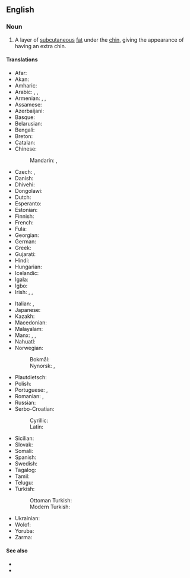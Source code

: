 ==English==

===Noun===
{{en-noun}}

# {{lb|en|medicine|anatomy}} A layer of [[subcutaneous]] [[fat]] under the [[chin]], giving the appearance of having an extra chin.

====Translations====
{{trans-top|a layer of fat under the chin}}
* Afar: {{t-needed|aa}}
* Akan: {{t-needed|ak}}
* Amharic: {{t-needed|am}}
* Arabic: {{t|ar|ذِقْن مُزْدَوِج}}, {{t+|ar|لُغْد|m}}, {{t|ar|غَبَب|m}}
* Armenian: {{t+|hy|կրկնակզակ}}, {{t+|hy|խպիպ}}, {{t+|hy|բոխախ}}
* Assamese: {{t-needed|as}}
* Azerbaijani: {{t+|az|buxaq}}
* Basque: {{t|eu|kokozpeko}}
* Belarusian: {{t-needed|be}}
* Bengali: {{t-needed|bn}}
* Breton: {{t+|br|adelgezh|f}}
* Catalan: {{t+|ca|papada|f}}
* Chinese:
*: Mandarin: {{t+|cmn|雙下巴|sc=Hani}}, {{t+|cmn|双下巴|tr=shuāngxiàba|sc=Hani}}
* Czech: {{t|cs|dvojitá brada|f}}, {{t|cs|druhá brada|f}}
* Danish: {{t|da|dobbelthage|c}}
* Dhivehi: {{t-needed|dv}}
* Dongolawi: {{t-needed|kzh}}
* Dutch: {{t+|nl|onderkin|f}}
* Esperanto: {{t|eo|duobla mentono}}
* Estonian: {{t-needed|et}}
* Finnish: {{t+|fi|kaksoisleuka}}
* French: {{t+|fr|double menton|m}}
* Fula: {{t-needed|ff}}
* Georgian: {{t+|ka|ღაბაბი}}
* German: {{t+|de|Doppelkinn|n}}
* Greek: {{t+|el|διπλοσάγονο|n}}
* Gujarati: {{t-needed|gu}}
* Hindi: {{t-needed|hi}}
* Hungarian: {{t+|hu|toka}}
* Icelandic: {{t+|is|undirhaka|f}}
* Igala: {{t-needed|igl}}
* Igbo: {{t-needed|ig}}
* Irish: {{t|ga|preiceall|f}}, {{t|ga|athsmig|f}}, {{t|ga|sprochaille |f}}
{{trans-mid}}
* Italian: {{t|it|doppio mento}}, {{t|it|pappagorgia|f}}
* Japanese: {{t|ja|二重顎|tr=にじゅうあご, nijūago, ふたえあご, futaeago|sc=Jpan}}
* Kazakh: {{t|kk|бұғақ}}
* Macedonian: {{t|mk|подбрадок|m}}
* Malayalam: {{t-needed|ml}}
* Manx: {{t|gv|aa-smeggyl|f}}, {{t|gv|aa-smeggin|m}}, {{t|gv|smeggyl ghooblit|f}}
* Nahuatl: {{t|nah|quechnacayotl}}
* Norwegian:
*: Bokmål: {{t|nb|dobbelthake|m|f}}
*: Nynorsk: {{t|nn|dobbelhake|f}}, {{t|nn|dobbelthake|f}}
* Plautdietsch: {{t|pdt|Kwoda|m}}
* Polish: {{t+|pl|podwójny podbródek|m}}
* Portuguese: {{t|pt|queixo duplo|m}}, {{t+|pt|papo|m}}
* Romanian: {{t+|ro|gușă}}, {{t+|ro|bărbie dublă|f}}
* Russian: {{t|ru|двойно́й подборо́док|f}}
* Serbo-Croatian:
*: Cyrillic: {{t|sh|по̀двољак|m}}
*: Latin: {{t+|sh|pòdvoljak|m}}
* Sicilian: {{t+|scn|buccularu|m}}
* Slovak: {{t|sk|dvojitá brada|f}}
* Somali: {{t-needed|so}}
* Spanish: {{t+|es|papada|f}}
* Swedish: {{t+|sv|dubbelhaka|c}}
* Tagalog: {{t|tl|kabil}}
* Tamil: {{t-needed|ta}}
* Telugu: {{t-needed|te}}
* Turkish:
*: Ottoman Turkish: {{t|ota|گردان|tr=gerdan}}
*: Modern Turkish: {{t+|tr|gerdan}}
* Ukrainian: {{t|uk|подві́йне підборі́ддя|n}}
* Wolof: {{t-needed|wo}}
* Yoruba: {{t-needed|yo}}
* Zarma: {{t-needed|dje}}
{{trans-bottom}}

====See also====
* {{l|en|butt chin}}
* {{l|en|have more chins than a Chinese phone book}}

{{C|en|Anatomy|Face}}